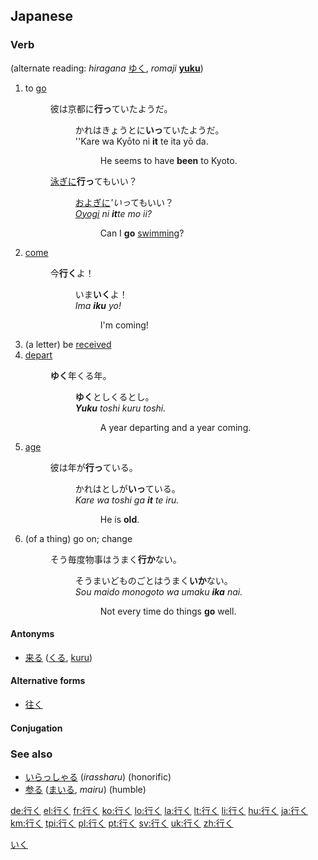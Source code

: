 ==Japanese==
{{ja-kanjitab|行}}

===Verb===
{{ja-verb|kk|type=1|hira=いく|rom=iku}} (alternate reading: ''hiragana'' [[ゆく]], ''romaji'' '''[[yuku]]''')

# to [[go]]
#: 彼は京都に'''行っ'''ていたようだ。
#:: かれはきょうとに'''いっ'''ていたようだ。
#:: ''Kare wa Kyōto ni '''it''' te ita yō da.
#::: He seems to have '''been''' to Kyoto.
#: [[泳ぐ|泳ぎ]]に'''行っ'''てもいい？
#:: [[およぐ|およぎ]]に'''いっ''てもいい？
#:: ''[[oyogu|Oyogi]] ni '''it'''te mo ii?''
#::: Can I '''go''' [[swim]]ming?
# [[come]]
#: 今'''行く'''よ！
#:: いま'''いく'''よ！
#:: ''Ima '''iku''' yo!''
#::: I'm coming!
# (a letter) be [[received]]
# [[depart]]
#: '''ゆく'''年くる年。
#:: '''ゆく'''としくるとし。
#:: '''''Yuku''' toshi kuru toshi.''
#::: A year departing and a year coming.
# [[age]]
#: 彼は年が'''行っ'''ている。
#:: かれはとしが'''いっ'''ている。
#:: ''Kare wa toshi ga '''it''' te iru.''
#::: He is '''old'''.
# (of a thing) go on; change
#: そう毎度物事はうまく'''行か'''ない。
#:: そうまいどものごとはうまく'''いか'''ない。
#:: ''Sou maido monogoto wa umaku '''ika''' nai.''
#::: Not every time do things '''go''' well.

====Antonyms====
* {{sense|to come}} [[来る]] ([[くる]], [[kuru]])

====Alternative forms====
* [[往く]]

====Conjugation====
{{ja-verbconj|行く|行か|いか<br>ゆか|ika<br>yuka|行き|いき<br>ゆき|iki<br>yuki|行く|いく<br>ゆく|iku<br>yuku|行く|いく<br>ゆく|iku<br>yuku|行け|いけ<br>ゆけ|ike<br>yuke|行け|いけ<br>ゆけ|ike<br>yuke|行かれる|いかれる<br>ゆかれる|ikareru<br>yukareru|行かせる<br><br>行かす|いかせる<br>ゆかせる<br>いかす<br>ゆかす|ikaseru<br>yukaseru<br>ikasu<br>yukasu|行ける|いける<br>ゆける|ikeru<br>yukeru|[[行こう]]|いこう<br>ゆこう|ikō<br>yukō|[[行かない]]|いかない<br>ゆかない|ikanai<br>yukanai|行かず|いかず<br>ゆかず|ikazu<br>yukazu|行きます|いきます<br>ゆきます|ikimasu<br>yukimasu|[[行った]]|いった|itta|行って|いって|itte|行けば|いけば<br>ゆけば|ikeba<br>yukeba}}

===See also===
* [[いらっしゃる]] (''irassharu'') (honorific)
* [[参る]] ([[まいる]], ''mairu'') (humble)

[[Category:1000 Japanese basic words|いく]]

[[de:行く]]
[[el:行く]]
[[fr:行く]]
[[ko:行く]]
[[lo:行く]]
[[la:行く]]
[[lt:行く]]
[[li:行く]]
[[hu:行く]]
[[ja:行く]]
[[km:行く]]
[[tpi:行く]]
[[pl:行く]]
[[pt:行く]]
[[sv:行く]]
[[uk:行く]]
[[zh:行く]]